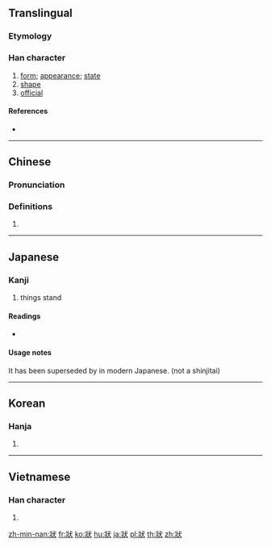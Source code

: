 {{also|状}}
==Translingual==

===Etymology===
{{Han compound|爿|犬|c1=p|c2=s|ls=psc}}

===Han character===
{{Han char|rn=94|rad=犬|as=04|sn=8|four=33134|canj=VMIK|ids=⿰爿犬}}

# [[form]]; [[appearance]]; [[state]]
# [[shape]]
# [[official]]

====References====
* {{Han ref|kx=0707.130|dkj=20280|dj=1119.300|hdz=21334.030|uh=72C0|ud=29376|bh=AAAC|bd=43692}}

----

==Chinese==
{{zh-forms|s=状}}

===Pronunciation===
{{zh-pron
|m=zhuàng
|c=zong6
|h=pfs=
|md=
|mn=chn̄g
|w=
|mc=y
|oc=y
|cat=
}}

===Definitions===
{{zh-hanzi}}

# {{rfdef|lang=zh}}

----

==Japanese==

===Kanji===
{{ja-kanji|grade=|rs=犬04}}

# things stand

====Readings====
* {{ja-readings|on=[[じょう]] (jō)|kun=}}

====Usage notes====
It has been superseded by {{ja-l|状}} in modern Japanese. (not a shinjitai)

----

==Korean==

===Hanja===
{{ko-hanja|hangeul=[[상]], [[장]]|eumhun=|rv=sang, jang|mr=sang, chang|y=sang, cang}}

# {{defn|lang=ko|sort=犬04}}

----

==Vietnamese==

===Han character===
{{vi-hantu|[[trạng]]|rs=犬04}}

# {{defn|lang=vi|sort=犬04}}

[[zh-min-nan:狀]]
[[fr:狀]]
[[ko:狀]]
[[hu:狀]]
[[ja:狀]]
[[pl:狀]]
[[th:狀]]
[[zh:狀]]